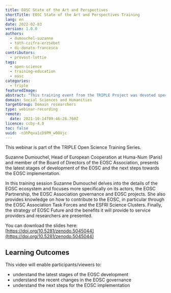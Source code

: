 ```yaml
---
title: EOSC State of the Art and Perspectives
shortTitle: EOSC State of the Art and Perspectives Training
lang: en
date: 2022-02-03
version: 1.0.0
authors:
  - dumouchel-suzanne
  - tóth-czifra-erzsébet
  - di-donato-francesca
contributors:
  - provost-lottie
tags:
  - open-science
  - training-education
  - eosc
categories:
  - triple
featuredImage:
abstract: "This training event from the TRIPLE Project was devoted specifically to the European Open Science Cloud (EOSC) and provided answers to the following questions, among others: What is the state of the art of the EOSC development? How is the EOSC governance changing ? What are the next steps for the EOSC implementation?"
domain: Social Sciences and Humanities
targetGroup: Domain researchers
type: webinar-recording
remote:
  date: 2021-10-14T09:46:28.760Z
licence: ccby-4.0
toc: false
uuid: -n3hPqva1cD9PM_w0OVjc
---
```


This webinar is part of the TRIPLE Open Science Training Series.

Suzanne Dumouchel, Head of European Cooperation at Huma-Num (Paris) and member of the Board of Directors of the EOSC Association, presents the latest stages of development of the EOSC and the next steps towards the EOSC implementation.

In this training session Suzanne Dumouchel delves into the details of the EOSC ecosystem and focuses more specifically on its actors, the EOSC Partnership, the EOSC Association governance and EOSC projects. She also provides knowledge on how to contribute to the EOSC, in particular through the EOSC Association Task Forces and the ESFRI Science Clusters. Finally, the strategy of EOSC Future and the benefits it will provide to service providers and researchers are presented.

You can download the slides here: [https://doi.org/10.5281/zenodo.5045044](https://doi.org/10.5281/zenodo.5045044)

## Learning Outcomes

This video will enable participants/viewers to:

- understand the latest stages of the EOSC development
- understand the recent changes in the EOSC governance
- understand the next steps for the EOSC implementation

<VideoCard
  provider="youtube"
  id="unM72WN4X8g"
  title="EOSC - State of the Art and Perspectives"
  subtitle="Click here to view"
  image="images/featured-image.png"
/>
